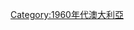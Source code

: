{{Year in country category|1|9|6|6|澳大利亞|大洋洲||}}
{{Commons category|1966 in Australia}}

[[Category:1960年代澳大利亞|Category:1960年代澳大利亞]]